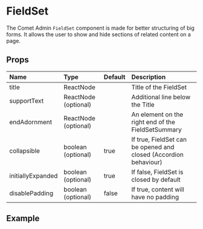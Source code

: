 
# FieldSet

The Comet Admin `FieldSet` component is made for better structuring of big forms. It allows the user to show and hide sections of related content on a page.

## Props

| Name              | Type                 | Default | Description                                                      |
| :---------------- | :------------------- | :------ | :--------------------------------------------------------------- |
| title             | ReactNode            |         | Title of the FieldSet                                            |
| supportText       | ReactNode (optional) |         | Additional line below the Title                                  |
| endAdornment      | ReactNode (optional) |         | An element on the right end of the FieldSetSummary               |
| collapsible       | boolean (optional)   | true    | If true, FieldSet can be opened and closed (Accordion behaviour) |
| initiallyExpanded | boolean (optional)   | true    | If false, FieldSet is closed by default                          |
| disablePadding    | boolean (optional)   | false   | If true, content will have no padding                            |

## Example

<Story path="FieldSet" />
